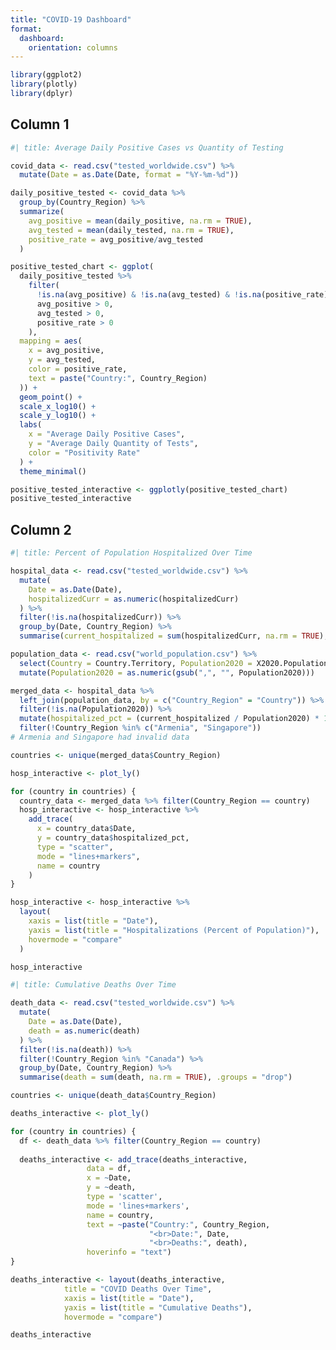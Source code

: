 ```yaml
---
title: "COVID-19 Dashboard"
format:
  dashboard:
    orientation: columns
---
```


```r
library(ggplot2)
library(plotly)
library(dplyr)
```

## Column 1 {width="60%"}

```r
#| title: Average Daily Positive Cases vs Quantity of Testing

covid_data <- read.csv("tested_worldwide.csv") %>% 
  mutate(Date = as.Date(Date, format = "%Y-%m-%d"))

daily_positive_tested <- covid_data %>%  
  group_by(Country_Region) %>% 
  summarize(
    avg_positive = mean(daily_positive, na.rm = TRUE),
    avg_tested = mean(daily_tested, na.rm = TRUE),
    positive_rate = avg_positive/avg_tested
  )

positive_tested_chart <- ggplot(
  daily_positive_tested %>%
    filter(
      !is.na(avg_positive) & !is.na(avg_tested) & !is.na(positive_rate),
      avg_positive > 0,
      avg_tested > 0,
      positive_rate > 0
    ),
  mapping = aes(
    x = avg_positive,
    y = avg_tested,
    color = positive_rate,
    text = paste("Country:", Country_Region)
  )) +
  geom_point() +
  scale_x_log10() +
  scale_y_log10() +
  labs(
    x = "Average Daily Positive Cases",
    y = "Average Daily Quantity of Tests",
    color = "Positivity Rate"
  ) +
  theme_minimal()

positive_tested_interactive <- ggplotly(positive_tested_chart)
positive_tested_interactive
```

## Column 2 {width="40%"}

```r
#| title: Percent of Population Hospitalized Over Time

hospital_data <- read.csv("tested_worldwide.csv") %>%
  mutate(
    Date = as.Date(Date),
    hospitalizedCurr = as.numeric(hospitalizedCurr)
  ) %>%
  filter(!is.na(hospitalizedCurr)) %>%
  group_by(Date, Country_Region) %>%
  summarise(current_hospitalized = sum(hospitalizedCurr, na.rm = TRUE), .groups = "drop")

population_data <- read.csv("world_population.csv") %>%
  select(Country = Country.Territory, Population2020 = X2020.Population) %>%
  mutate(Population2020 = as.numeric(gsub(",", "", Population2020)))

merged_data <- hospital_data %>%
  left_join(population_data, by = c("Country_Region" = "Country")) %>%
  filter(!is.na(Population2020)) %>%
  mutate(hospitalized_pct = (current_hospitalized / Population2020) * 100) %>% 
  filter(!Country_Region %in% c("Armenia", "Singapore"))
# Armenia and Singapore had invalid data

countries <- unique(merged_data$Country_Region)

hosp_interactive <- plot_ly()

for (country in countries) {
  country_data <- merged_data %>% filter(Country_Region == country)
  hosp_interactive <- hosp_interactive %>%
    add_trace(
      x = country_data$Date,
      y = country_data$hospitalized_pct,
      type = "scatter",
      mode = "lines+markers",
      name = country
    )
}

hosp_interactive <- hosp_interactive %>%
  layout(
    xaxis = list(title = "Date"),
    yaxis = list(title = "Hospitalizations (Percent of Population)"),
    hovermode = "compare"
  )

hosp_interactive
```

```r
#| title: Cumulative Deaths Over Time

death_data <- read.csv("tested_worldwide.csv") %>%
  mutate(
    Date = as.Date(Date),
    death = as.numeric(death)
  ) %>%
  filter(!is.na(death)) %>%
  filter(!Country_Region %in% "Canada") %>% 
  group_by(Date, Country_Region) %>%
  summarise(death = sum(death, na.rm = TRUE), .groups = "drop")

countries <- unique(death_data$Country_Region)

deaths_interactive <- plot_ly()

for (country in countries) {
  df <- death_data %>% filter(Country_Region == country)
  
  deaths_interactive <- add_trace(deaths_interactive,
                 data = df,
                 x = ~Date,
                 y = ~death,
                 type = 'scatter',
                 mode = 'lines+markers',
                 name = country,
                 text = ~paste("Country:", Country_Region,
                               "<br>Date:", Date,
                               "<br>Deaths:", death),
                 hoverinfo = "text")
}

deaths_interactive <- layout(deaths_interactive,
            title = "COVID Deaths Over Time",
            xaxis = list(title = "Date"),
            yaxis = list(title = "Cumulative Deaths"),
            hovermode = "compare")

deaths_interactive
```